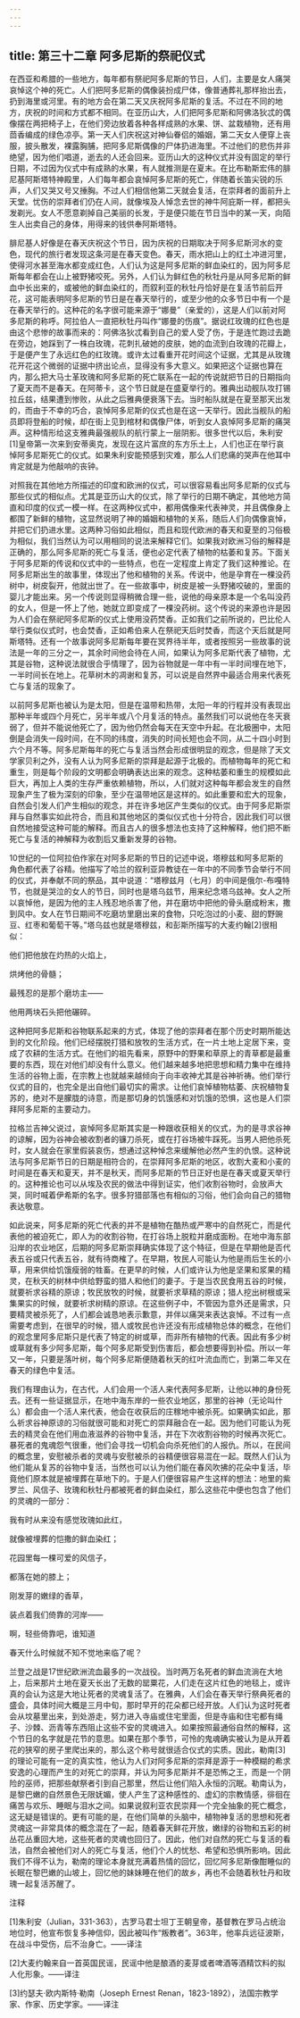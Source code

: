 ```yaml
---
---
---
```

title: 第三十二章 阿多尼斯的祭祀仪式
---




在西亚和希腊的一些地方，每年都有祭祀阿多尼斯的节日，人们，主要是女人痛哭哀悼这个神的死亡。人们把阿多尼斯的偶像装扮成尸体，像普通葬礼那样抬出去，扔到海里或河里。有的地方会在第二天又庆祝阿多尼斯的复活。不过在不同的地方，庆祝的时间和方式都不相同。在亚历山大，人们把阿多尼斯和阿佛洛狄忒的偶像摆在两把椅子上，在他们旁边放着各种各样成熟的水果、饼、盆栽植物，还有用茴香编成的绿色凉亭。第一天人们庆祝这对神仙眷侣的婚姻，第二天女人便穿上丧服，披头散发，裸露胸脯，把阿多尼斯偶像的尸体扔进海里。不过他们的悲伤并非绝望，因为他们唱道，逝去的人还会回来。亚历山大的这种仪式并没有固定的举行日期，不过因为仪式中有成熟的水果，有人就推测是在夏末。在比布勒斯宏伟的腓尼基阿斯塔特神殿里，人们每年都会哀悼阿多尼斯的死亡，伴随着长笛尖锐的乐声，人们又哭又号又捶胸。不过人们相信他第二天就会复活，在崇拜者的面前升上天堂。忧伤的崇拜者们仍在人间，就像埃及人悼念去世的神牛阿庇斯一样，都把头发剃光。女人不愿意剃掉自己美丽的长发，于是便只能在节日当中的某一天，向陌生人出卖自己的身体，用得来的钱供奉阿斯塔特。

腓尼基人好像是在春天庆祝这个节日，因为庆祝的日期取决于阿多尼斯河水的变色，现代的旅行者发现这条河是在春天变色。春天，雨水把山上的红土冲进河里，使得河水甚至海水都变成红色，人们认为这是阿多尼斯的鲜血染红的，因为阿多尼斯每年都会在山上被野猪咬死。另外，人们认为鲜红色的秋牡丹是从阿多尼斯的鲜血中长出来的，或被他的鲜血染红的，而叙利亚的秋牡丹恰好是在复活节前后开花，这可能表明阿多尼斯的节日是在春天举行的，或至少他的众多节日中有一个是在春天举行的。这种花的名字很可能来源于“娜曼”（亲爱的），这是人们以前对阿多尼斯的称呼。阿拉伯人一直把秋牡丹叫作“娜曼的伤痕”。据说红玫瑰的红色也是由这个悲惨的故事而来的：阿佛洛狄忒看到自己的爱人受了伤，于是连忙跑过去跪在旁边，她踩到了一株白玫瑰，花刺扎破她的皮肤，她的血流到白玫瑰的花瓣上，于是便产生了永远红色的红玫瑰。或许太过看重开花时间这个证据，尤其是从玫瑰花开花这个微弱的证据中挤出论点，显得没有多大意义。如果把这个证据也算在内，那么把大马士革玫瑰和阿多尼斯的死亡联系在一起的传说就把节日的日期指向了夏天而不是春天。在阿蒂卡，这个节日就是在盛夏举行的。雅典出动舰队攻打锡拉丘兹，结果遭到惨败，从此之后雅典便衰落下去。当时船队就是在夏至那天出发的，而由于不幸的巧合，哀悼阿多尼斯的仪式也是在这一天举行。因此当舰队的船员即将登船的时候，却在街上见到棺材和偶像尸体，听到女人哀悼阿多尼斯的痛哭声。这种情形给这支雅典最强舰队的航行蒙上一层阴影。很多世代以后，朱利安[1]皇帝第一次来到安蒂奥克，发现在这片富庶的东方乐土上，人们也正在举行哀悼阿多尼斯死亡的仪式。如果朱利安能预感到灾难，那么人们悲痛的哭声在他耳中肯定就是为他敲响的丧钟。

对照我在其他地方所描述的印度和欧洲的仪式，可以很容易看出阿多尼斯的仪式与那些仪式的相似点。尤其是亚历山大的仪式，除了举行的日期不确定，其他地方简直和印度的仪式一模一样。在这两种仪式中，都用偶像来代表神灵，并且偶像身上都围了新鲜的植物，这显然说明了神的婚姻和植物的关系，随后人们向偶像哀悼，并把它们扔进水里。这两种习俗如此相似，而且和现代欧洲的春天和夏至的习俗极为相似，我们当然认为可以用相同的说法来解释它们。如果我对欧洲习俗的解释是正确的，那么阿多尼斯的死亡与复活，便也必定代表了植物的枯萎和复苏。下面关于阿多尼斯的传说和仪式中的一些特点，也在一定程度上肯定了我们这种推论。在阿多尼斯出生的故事里，体现出了他和植物的关系。传说中，他是孕育在一棵没药树中，树皮裂开，他就出世了。在一些故事中，树皮是被一头野猪咬破的，里面的婴儿才能出来。另一个传说则显得稍微合理一些，说他的母亲原本是一个名叫没药的女人，但是一怀上了他，她就立即变成了一棵没药树。这个传说的来源也许是因为人们会在祭祀阿多尼斯的仪式上使用没药焚香。正如我们之前所说的，巴比伦人举行类似仪式时，也会焚香，正如希伯来人在祭祀天后时焚香，而这个天后就是阿斯塔特。还有一个故事说阿多尼斯每年要在冥界待半年，或者按照另一些故事的说法是一年的三分之一，其余时间他会待在人间，如果认为阿多尼斯代表了植物，尤其是谷物，这种说法就很合乎情理了，因为谷物就是一年中有一半时间埋在地下，一半时间长在地上。花草树木的凋谢和复苏，可以说是自然界中最适合用来代表死亡与复活的现象了。

以前阿多尼斯也被认为是太阳，但是在温带和热带，太阳一年的行程并没有表现出那种半年或四个月死亡，另半年或八个月复活的特点。虽然我们可以说他在冬天衰弱了，但并不能说他死亡了，因为他仍然会每天在天空中升起。在北极圈中，太阳倒是会消失一段时间，在不同的纬度，消失的时间长短也会不同，从二十四小时到六个月不等。阿多尼斯每年的死亡与复活当然会形成很明显的观念，但是除了天文学家贝利之外，没有人认为阿多尼斯的崇拜是起源于北极的。而植物每年的死亡和重生，则是每个阶段的文明都会明确表达出来的观念。这种枯萎和重生的规模如此巨大，再加上人类的生存严重依赖植物，所以，人们就对这种每年都会发生的自然现象产生了极为深刻的印象，至少在温带地区是这样的。如此重要和宏大的现象，自然会引发人们产生相似的观念，并在许多地区产生类似的仪式。由于阿多尼斯崇拜与自然事实如此符合，而且和其他地区的类似仪式也十分符合，因此我们可以很自然地接受这种可能的解释。而且古人的很多想法也支持了这种解释，他们把不断死亡与复活的神解释为收割后又重新发芽的谷物。

10世纪的一位阿拉伯作家在对阿多尼斯的节日的记述中说，塔穆兹和阿多尼斯的角色都代表了谷精。他描写了哈兰的叙利亚异教徒在一年中的不同季节会举行不同的仪式，并奉献不同的祭品，其中说道：“塔穆兹月（七月）的中间是俄尔-布嘎特节，也就是哭泣的女人的节日，同时也是塔乌兹节，用来纪念塔乌兹神。女人之所以哀悼他，是因为他的主人残忍地杀害了他，并在磨坊中把他的骨头磨成粉末，撒到风中。女人在节日期间不吃磨坊里磨出来的食物，只吃泡过的小麦、甜的野豌豆、红枣和葡萄干等。”塔乌兹也就是塔穆兹，和彭斯所描写的大麦约翰[2]很相似：





他们把他放在灼热的火焰上，

烘烤他的骨髓；

最残忍的是那个磨坊主——

他用两块石头把他碾碎。





这种把阿多尼斯和谷物联系起来的方式，体现了他的崇拜者在那个历史时期所能达到的文化阶段。他们已经摆脱打猎和放牧的生活方式，在一片土地上定居下来，变成了农耕的生活方式。在他们的祖先看来，原野中的野果和草原上的青草都是最重要的东西，现在对他们却没有什么意义。他们越来越多地把思想和精力集中在维持生活的谷物上面，在宗教上也就越来越倾向于向丰收神尤其是谷神祈祷。他们举行仪式的目的，也完全是出自他们最切实的需求。让他们哀悼植物枯萎、庆祝植物复苏的，绝对不是朦胧的诗意，而是那切身的饥饿感和对饥饿的恐惧，这也是人们崇拜阿多尼斯的主要动力。

拉格兰吉神父说过，哀悼阿多尼斯其实是一种跟收获相关的仪式，为的是寻求谷神的谅解，因为谷神会被收割者的镰刀杀死，或在打谷场被牛踩死。当男人把他杀死时，女人就会在家里假装哀伤，想通过这种悼念来缓解他必然产生的仇恨。这种说法与阿多尼斯节日的日期是相符合的，在崇拜阿多尼斯的地区，收割大麦和小麦的时间是在春天和夏天，并不是秋天，而阿多尼斯的节日正好也是在春天或夏天举行的。这种推论也可以从埃及农民的做法中得到证实，他们收割谷物时，会放声大哭，同时喊着伊希斯的名字。很多狩猎部落也有相似的习俗，他们会向自己的猎物表达敬意。

如此说来，阿多尼斯的死亡代表的并不是植物在酷热或严寒中的自然死亡，而是代表他的被迫死亡，即人为的收割谷物，在打谷场上脱粒并磨成面粉。在地中海东部沿岸的农业地区，后期的阿多尼斯崇拜确实体现了这个特征，但是在早期他是否代表五谷或只代表五谷，就有待商榷了。在早期，牧民人可能认为他是雨后生长的小草，用来供给饥饿瘦弱的牲畜。在更早的时候，人们或许认为他是坚果和浆果的精灵，在秋天的树林中供给野蛮的猎人和他们的妻子。于是当农民食用五谷的时候，就要祈求谷精的原谅；牧民放牧的时候，就要祈求草精的原谅；猎人挖出树根或采集果实的时候，就要祈求树精的原谅。在这些例子中，不管因为意外还是需求，只要精灵被杀死了，人们都会诚恳地表示歉意，并伴以痛哭来表达哀悼。不过有一点需要考虑到，在很早的时候，猎人或牧民也许还没有形成植物总体的概念，在他们的观念里阿多尼斯只是代表了特定的树或草，而非所有植物的代表。因此有多少树或草就有多少阿多尼斯，每个阿多尼斯受到伤害后，都会想要得到补偿。所以一年又一年，只要是落叶树，每个阿多尼斯便随着秋天的红叶流血而亡，到第二年又在春天的绿色中复活。

我们有理由认为，在古代，人们会用一个活人来代表阿多尼斯，让他以神的身份死去。还有一些证据显示，在地中海东岸的一些农业地区，那里的谷神（无论叫什么）都会由一个活人来代表，他会在收获后的庄稼地中被杀死。如果确实如此，那么祈求谷神原谅的习俗就很可能和对死亡的崇拜融合在一起。因为他们可能认为死去的精灵会在他们用血液滋养的谷物中复活，并在下次收割谷物的时候再次死亡。暴死者的鬼魂怨气很重，他们会寻找一切机会向杀死他们的人报仇。所以，在民间的概念里，安慰被杀者的灵魂与安慰被杀的谷精便很容易混在一起。既然人们认为他们能从复苏的谷物中复活，当然也可以认为他们能在春风吹拂的花朵中复活，毕竟他们原本就是被埋葬在草地下的。于是人们便很容易产生这样的想法：地里的紫罗兰、风信子、玫瑰和秋牡丹都被死者的鲜血染红，那么这些花中便也包含了他们的灵魂的一部分：





我有时从来没有感觉玫瑰如此红，

就像被埋葬的恺撒的鲜血染红；

花园里每一棵可爱的风信子，

都落在她的膝上；

刚发芽的嫩绿的香草，

装点着我们倚靠的河岸——

啊，轻些倚靠吧，谁知道

春天什么时候就不知不觉地来临了呢？





兰登之战是17世纪欧洲流血最多的一次战役。当时两万名死者的鲜血流淌在大地上，后来那片土地在夏天长出了无数的罂粟花，人们走在这片红色的地毯上，或许真的会认为这是大地让死者的灵魂复活了。在雅典，人们会在春天举行祭典死者的盛会，具体时间大概是三月中旬，那时早开的花朵都已经开放。人们认为这时死者会从坟墓里出来，到处游走，努力进入寺庙或住宅里面，但是寺庙和住宅都有绳子、沙棘、沥青等东西阻止这些不安的灵魂进入。如果按照最通俗自然的解释，这个节日的名字就是花节的意思。如果在那个季节，可怜的鬼魂确实被认为是从开着花的狭窄的房子里爬出来的，那么这个称号就很适合仪式的实质。因此，勒南[3]的理论可能有一定的真实性，他认为人们对阿多尼斯的崇拜是源于一种模糊的希求安逸的心理而产生的对死亡的崇拜，并认为阿多尼斯并不是恐怖之王，而是一个阴险的巫师，把那些献祭者引到自己那里，然后让他们陷入永恒的沉眠。勒南认为，是黎巴嫩的自然景色无限妩媚，使人产生了这种感性的、虚幻的宗教情感，徘徊在痛苦与欢乐、睡眠与泪水之间。如果说叙利亚农民崇拜一个完全抽象的死亡概念，这无疑是错误的。更有可能的是，在他们简单的头脑中，植物神复活的思想和死者灵魂这一非常具体的概念混在了一起，随着春天鲜花开放，嫩绿的谷物和五彩的树丛花丛重回大地，这些死者的灵魂也回归了。因此，他们对自然的死亡与复活的看法，自然会被他们对人的死亡与复活，他们个人的忧愁、希望和恐惧所影响。因此我们不得不认为，勒南的理论本身就充满着热情的回忆，回忆阿多尼斯像酣睡似的长眠在黎巴嫩的山坡上，回忆他的妹妹睡在他们的故乡，再也不会随着秋牡丹和玫瑰一起复活苏醒了。

注释

[1]朱利安（Julian，331-363），古罗马君士坦丁王朝皇帝，基督教在罗马占统治地位时，他宣布恢复多神信仰，因此被叫作“叛教者”。363年，他率兵远征波斯，在战斗中受伤，后不治身亡。——译注

[2]大麦约翰来自一首英国民谣，民谣中他是酿酒的麦芽或者啤酒等酒精饮料的拟人化形象。——译注

[3]约瑟夫·欧内斯特·勒南（Joseph Ernest Renan，1823-1892），法国宗教学家、作家、历史学家。——译注
